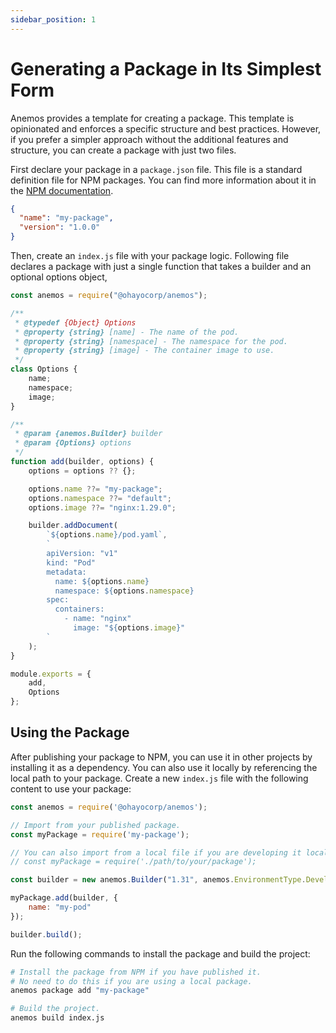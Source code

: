 ```yaml
---
sidebar_position: 1
---
```


# Generating a Package in Its Simplest Form

Anemos provides a template for creating a package. This template is opinionated and
enforces a specific structure and best practices. However, if you prefer a simpler approach
without the additional features and structure, you can create a package with just two files.

First declare your package in a `package.json` file. This file is a standard definition
file for NPM packages. You can find more information about it in the
[NPM documentation](https://docs.npmjs.com/creating-a-package-json-file).

```json title="package.json" showLineNumbers
{
  "name": "my-package",
  "version": "1.0.0"
}
```

Then, create an `index.js` file with your package logic. Following file declares a package
with just a single function that takes a builder and an optional options object, 

```javascript title="index.js" showLineNumbers
const anemos = require("@ohayocorp/anemos");

/**
 * @typedef {Object} Options
 * @property {string} [name] - The name of the pod.
 * @property {string} [namespace] - The namespace for the pod.
 * @property {string} [image] - The container image to use.
 */
class Options {
    name;
    namespace;
    image;
}

/**
 * @param {anemos.Builder} builder 
 * @param {Options} options
 */
function add(builder, options) {
    options = options ?? {};

    options.name ??= "my-package";
    options.namespace ??= "default";
    options.image ??= "nginx:1.29.0";

    builder.addDocument(
        `${options.name}/pod.yaml`,
        `
        apiVersion: "v1"
        kind: "Pod"
        metadata:
          name: ${options.name}
          namespace: ${options.namespace}
        spec:
          containers:
            - name: "nginx"
              image: "${options.image}"
        `
    );
}

module.exports = {
    add,
    Options
};
```

## Using the Package

After publishing your package to NPM, you can use it in other projects by installing it
as a dependency. You can also use it locally by referencing the local path to your package.
Create a new `index.js` file with the following content to use your package:

```javascript title="index.js" showLineNumbers
const anemos = require('@ohayocorp/anemos');

// Import from your published package.
const myPackage = require('my-package');

// You can also import from a local file if you are developing it locally.
// const myPackage = require('./path/to/your/package');

const builder = new anemos.Builder("1.31", anemos.EnvironmentType.Development, anemos.KubernetesDistribution.Minikube);

myPackage.add(builder, {
    name: "my-pod"
});

builder.build();
```

Run the following commands to install the package and build the project:

```bash
# Install the package from NPM if you have published it.
# No need to do this if you are using a local package.
anemos package add "my-package"

# Build the project.
anemos build index.js
```